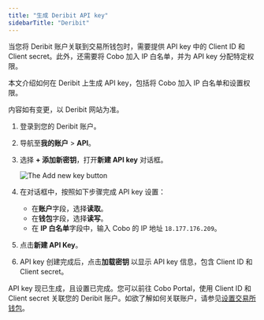 ```yaml
---
title: "生成 Deribit API key"
sidebarTitle: "Deribit"
---
```


当您将 Deribit 账户关联到交易所钱包时，需要提供 API key 中的 Client ID 和 Client secret。此外，还需要将 Cobo 加入 IP 白名单，并为 API key 分配特定权限。

本文介绍如何在 Deribit 上生成 API key，包括将 Cobo 加入 IP 白名单和设置权限。

<Note>内容如有变更，以 Deribit 网站为准。</Note>

1. 登录到您的 Deribit 账户。
2. 导航至**我的账户** > **API**。
3. 选择 **+ 添加新密钥**，打开**新建 API key** 对话框。

    <img src="/en/images/exchange-wallet/deribit.png" className="screenshot_full_screen" alt="The Add new key button" />

4. 在对话框中，按照如下步骤完成 API key 设置：

    - 在**账户**字段，选择**读取**。
    - 在**钱包**字段，选择**读写**。
    - 在 **IP 白名单**字段中，输入 Cobo 的 IP 地址 `18.177.176.209`。
5. 点击**新建 API Key**。
8. API key 创建完成后，点击**加载密钥** 以显示 API key 信息，包含 Client ID 和 Client secret。

API key 现已生成，且设置已完成。您可以前往 Cobo Portal，使用 Client ID 和 Client secret 关联您的 Deribit 账户。如欲了解如何关联账户，请参见[设置交易所钱包](/cn/portal/exchange-wallets/set-up)。 
